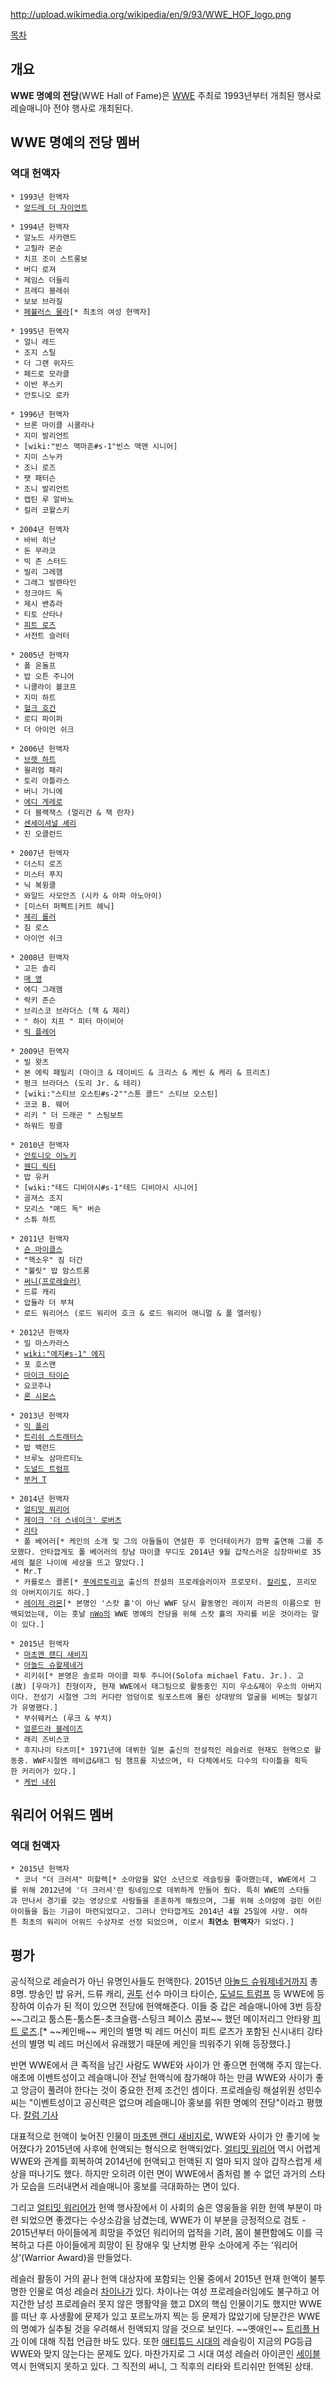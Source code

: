 http://upload.wikimedia.org/wikipedia/en/9/93/WWE_HOF_logo.png

[[목차]]

== 개요 ==
'''WWE 명예의 전당'''(WWE Hall of Fame)은 [[WWE]] 주최로 1993년부터 개최된 행사로 레슬매니아 전야 행사로 개최된다. 

== WWE 명예의 전당 멤버 ==
=== 역대 헌액자 ===
 * 1993년 헌액자
  * [[앙드레 더 자이언트]]

 * 1994년 헌액자
  * 알노드 사카랜드 
  * 고릴라 몬순 
  * 치프 조이 스트롱보 
  * 버디 로져 
  * 제임스 더들리 
  * 프레디 블레쉬 
  * 보보 브라질 
  * [[페뷸러스 물라]][* 최초의 여성 헌액자]

 * 1995년 헌액자
  * 얼니 레드 
  * 조지 스틸
  * 더 그랜 위자드
  * 페드로 모라클
  * 이반 푸스키
  * 안토니오 로카 

 * 1996년 헌액자
  * 브론 마이클 시쿨라나 
  * 지미 발리언트 
  * [wiki:"빈스 맥마흔#s-1"빈스 맥맨 시니어] 
  * 지미 스누카 
  * 조니 로즈
  * 팻 패터슨
  * 조니 발리언트
  * 캡틴 루 알바노
  * 킬러 코왈스키

 * 2004년 헌액자
  * 바비 히난
  * 돈 무라코
  * 빅 존 스터드 
  * 빌리 그레햄
  * 그래그 발랜타인
  * 정크야드 독
  * 제시 밴츄라 
  * 티토 산타나
  * [[피트 로즈]]
  * 서전트 슬러터

 * 2005년 헌액자
  * 폴 온돌프 
  * 밥 오튼 주니어 
  * 니콜라이 볼코프
  * 지미 하트 
  * [[헐크 호건]]
  * 로디 파이퍼 
  * 더 아이언 쉬크 

 * 2006년 헌액자
  * [[브렛 하트]]
  * 윌리엄 패리 
  * 토리 아틀라스 
  * 버니 가니에
  * [[에디 게레로]] 
  * 더 블랙잭스 (멀리건 & 잭 란자)
  * [[센세이셔널 셰리]]
  * 진 오클런드 

 * 2007년 헌액자
  * 더스티 로즈 
  * 미스터 푸지 
  * 닉 복윙클 
  * 와일드 사모안즈 (시카 & 아파 아노아이)
  * [미스터 퍼펙트|커트 헤닉] 
  * [[제리 롤러]] 
  * 짐 로스 
  * 아이언 쉬크

 * 2008년 헌액자 
  * 고든 솔리
  * [[매 영]]
  * 에디 그래햄 
  * 락키 존슨 
  * 브리스코 브라더스 (잭 & 제리) 
  * " 하이 치프 " 피터 마이비아 
  * [[릭 플레어]] 

 * 2009년 헌액자 
  * 빌 왓츠
  * 본 에릭 패밀리 (마이크 & 데이비드 & 크리스 & 케빈 & 케리 & 프리츠) 
  * 펑크 브라더스 (도리 Jr. & 테리)
  * [wiki:"스티브 오스틴#s-2""스톤 콜드" 스티브 오스틴]  
  * 코코 B. 웨어 
  * 리키 " 더 드래곤 " 스팀보트 
  * 하워드 핑클 

 * 2010년 헌액자
  * [[안토니오 이노키]] 
  * [[웬디 릭터]]
  * 밥 유커
  * [wiki:"테드 디비아시#s-1"테드 디비아시 시니어]
  * 골져스 조지
  * 모리스 "매드 독" 버숀
  * 스튜 하트

 * 2011년 헌액자 
  * [[숀 마이클스]]
  * "핵소우" 짐 더간
  * "불릿" 밥 암스트롱
  * [[써니(프로레슬러)]]
  * 드류 캐리
  * 압듈라 더 부쳐
  * 로드 워리어스 (로드 워리어 호크 & 로드 워리어 애니멀 & 폴 엘러링)

 * 2012년 헌액자 
  * 밀 마스카라스
  * [[wiki:"에지#s-1" 에지]]
  * 포 호스맨
  * [[마이크 타이슨]]
  * 요코주나
  * [[론 시몬스]]

 * 2013년 헌액자 
  * [[믹 폴리]]
  * [[트리쉬 스트래터스]]
  * 밥 백런드
  * 브루노 삼마르티노
  * [[도널드 트럼프]]
  * [[부커 T]]

 * 2014년 헌액자
  * [[얼티밋 워리어]]
  * [[제이크 '더 스네이크' 로버츠]]
  * [[리타#s-2|리타]]
  * 폴 베어러[* 케인의 소개 및 그의 아들들이 연설한 후 언더테이커가 깜짝 출연해 그를 추모했다. 안타깝게도 폴 베어러의 장남 마이클 무디도 2014년 9월 갑작스러운 심장마비로 35세의 젊은 나이에 세상을 뜨고 말았다.]
  * Mr.T
  * 카를로스 콜론[* [[푸에르토리코]] 출신의 전설의 프로레슬러이자 프로모터. [[칼리토]], 프리모의 아버지이기도 하다.]
  * [[스캇 홀|레이저 라몬]][* 본명인 '스캇 홀'이 아닌 WWF 당시 활동명인 레이저 라몬의 이름으로 헌액되었는데, 이는 훗날 [[nWo]]의 WWE 명예의 전당을 위해 스캇 홀의 자리를 비운 것이라는 말이 있다.]

 * 2015년 헌액자
  * [[마초맨 랜디 새비지]]
  * [[아놀드 슈왈제네거]]
  * 리키쉬[* 본명은 솔로파 마이클 파투 주니어(Solofa michael Fatu. Jr.). 고(故) [우마가] 친형이자, 현재 WWE에서 태그팀으로 활동중인 지미 우소&제이 우소의 아버지이다. 전성기 시절엔 그의 커다란 엉덩이로 링포스트에 몰린 상대방의 얼굴을 비벼는 필살기가 유명했다.]
  * 부쉬웨커스 (루크 & 부치)
  * [[메두사(프로레슬러)|얼룬드라 블레이즈]]
  * 래리 즈비스코
  * 후지나미 타츠미[* 1971년에 데뷔한 일본 출신의 전설적인 레슬러로 현재도 현역으로 활동중. WWF시절엔 헤비급&태그 팀 챔프를 지냈으며, 타 다체에서도 다수의 타이틀을 획득한 커리어가 있다.]
  * [[케빈 내쉬]]
== 워리어 어워드 멤버 ==
=== 역대 헌액자 ===
 * 2015년 헌액자
  * 코너 "더 크러셔" 미할렉[* 소아암을 앓던 소년으로 레슬링을 좋아했는데, WWE에서 그를 위해 2012년에 '더 크러셔'란 링네임으로 데뷔하게 만들어 줬다. 특히 WWE의 스타들과 만나서 경기를 갖는 영상으로 사람들을 훈훈하게 해줬으며, 그를 위해 소아암에 걸린 어린아이들을 돕는 기금이 마련되었다고. 그러나 안타깝게도 2014년 4월 25일에 사망. 여하튼 최초의 워리어 어워드 수상자로 선정 되었으며, 이로서 '''최연소 헌액자'''가 되었다.]

== 평가 ==
공식적으로 레슬러가 아닌 유명인사들도 헌액한다. 2015년 [[아놀드 슈워제네거]]까지 총 8명. 방송인 밥 유커, 드류 캐리, [[권투]] 선수 마이크 타이슨, [[도널드 트럼프]] 등 WWE에 등장하여 이슈가 된 적이 있으면 전당에 헌액해준다. 이들 중 갑은 레슬매니아에 3번 등장 ~~그리고 툼스톤-툼스톤-초크슬램-스팅크 페이스 콤보~~ 했던 메이저리그 안타왕 [[피트 로즈]].[* ~~케인배~~ 케인의 별명 빅 레드 머신이 피트 로즈가 포함된 신시내티 강타선의 별명 빅 레드 머신에서 유래했기 때문에 케인을 띄워주기 위해 등장했다.]

반면 WWE에서 큰 족적을 남긴 사람도 WWE와 사이가 안 좋으면 헌액해 주지 않는다. 애초에 이벤트성이고 레슬매니아 전날 헌액식에 참가해야 하는 만큼 WWE와 사이가 좋고 앙금이 풀려야 한다는 것이 중요한 전제 조건인 셈이다. 프로레슬링 해설위원 성민수씨는 "이벤트성이고 공신력은 없으며 레슬매니아 홍보를 위한 명예의 전당"이라고 평했다. [http://news.naver.com/sports/index.nhn?category=worldfootball&ctg=news&mod=read&office_id=073&article_id=0002121920 칼럼 기사]

대표적으로 헌액이 늦어진 인물이 [[마초맨 랜디 새비지]]로, WWE와 사이가 안 좋기에 늦어졌다가 2015년에 사후에 헌액되는 형식으로 헌액되었다. [[얼티밋 워리어]] 역시 어렵게 WWE와 관계를 회복하여 2014년에 헌액되고 헌액된 지 얼마 되지 않아 갑작스럽게 세상을 떠나기도 했다. 하지만 오히려 이런 면이 WWE에서 좀처럼 볼 수 없던 과거의 스타가 모습을 드러내면서 레슬매니아 홍보를 극대화하는 면이 있다. 

그리고 [[얼티밋 워리어]]가 헌액 행사장에서 이 사회의 숨은 영웅들을 위한 헌액 부분이 마련 되었으면 좋겠다는 수상소감을 남겼는데, WWE가 이 부분을 긍정적으로 검토 - 2015년부터 아이들에게 희망을 주었던 워리어의 업적을 기려, 몸이 불편함에도 이를 극복하고 다른 아이들에게 희망이 된 장애우 및 난치병 환우 소아에게 주는 '워리어 상'(Warrior Award)을 만들었다.
   
레슬러 활동이 거의 끝나 헌액 대상자에 포함되는 인물 중에서 2015년 현재 헌액이 불투명한 인물로 여성 레슬러 [[차이나]]가 있다. 차이나는 여성 프로레슬러임에도 불구하고 어지간한 남성 프로레슬러 못지 않은 맹활약을 했고 DX의 핵심 인물이기도 했지만 WWE를 떠난 후 사생활에 문제가 있고 포르노까지 찍는 등 문제가 많았기에 당분간은 WWE의 명예가 실추될 것을 우려해서 헌액되지 않을 것으로 보인다. ~~옛애인~~ [[트리플 H]]가 이에 대해 직접 언급한 바도 있다. 또한 [[애티튜드 시대]]의 레슬링이 지금의 PG등급 WWE와 맞지 않는다는 문제도 있다. 마찬가지로 그 시대 여성 레슬러 아이콘인 [[세이블]] 역시 헌액되지 못하고 있다. 그 직전의 써니, 그 직후의 리타와 트리쉬만 헌액된 상태.
